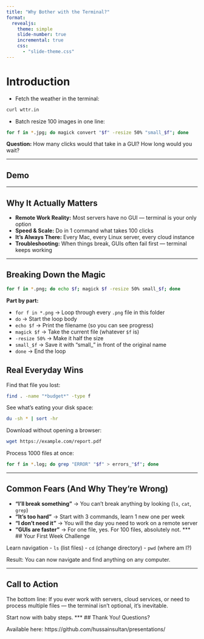 ```yaml
---
title: "Why Bother with the Terminal?"
format:
  revealjs:
    theme: simple
    slide-number: true
    incremental: true
    css:
      - "slide-theme.css"
---
```


# Introduction

- Fetch the weather in the terminal:
```bash
curl wttr.in
```
- Batch resize 100 images in one line:
```bash
for f in *.jpg; do magick convert "$f" -resize 50% "small_$f"; done
```

**Question:** How many clicks would that take in a GUI? How long would you wait?

***
## Demo
<script src="https://asciinema.org/a/733408.js" id="asciicast-733408" async="true"></script>

***
## Why It Actually Matters

- **Remote Work Reality:** Most servers have no GUI — terminal is your only option
- **Speed & Scale:** Do in 1 command what takes 100 clicks
- **It's Always There:** Every Mac, every Linux server, every cloud instance
- **Troubleshooting:** When things break, GUIs often fail first — terminal keeps working

***
## Breaking Down the Magic

```bash
for f in *.png; do echo $f; magick $f -resize 50% small_$f; done
```

**Part by part:**

- `for f in *.png` → Loop through every `.png` file in this folder
- `do` → Start the loop body
- `echo $f` → Print the filename (so you can see progress)
- `magick $f` → Take the current file (whatever `$f` is)
- `-resize 50%` → Make it half the size
- `small_$f` → Save it with "small_" in front of the original name
- `done` → End the loop

## Real Everyday Wins

Find that file you lost:
```bash
find . -name "*budget*" -type f
```

See what's eating your disk space:
```bash
du -sh * | sort -hr
```

Download without opening a browser:
```bash
wget https://example.com/report.pdf
```

Process 1000 files at once:
```bash
for f in *.log; do grep "ERROR" "$f" > errors_"$f"; done
```
***
## Common Fears (And Why They're Wrong)

- **"I'll break something"** → You can't break anything by looking (`ls`, `cat`, `grep`)
- **"It's too hard"** → Start with 3 commands, learn 1 new one per week
- **"I don't need it"** → You will the day you need to work on a remote server
- **"GUIs are faster"** → For one file, yes. For 100 files, absolutely not.
***
## Your First Week Challenge

Learn navigation
- `ls` (list files)
- `cd` (change directory)
- `pwd` (where am I?)

Result: You can now navigate and find anything on any computer.

***
## Call to Action

The bottom line: If you ever work with servers, cloud services, or need to process multiple files — the terminal isn't optional, it's inevitable.

Start now with baby steps.
***
## Thank You!
Questions?

Available here: https://github.com/hussainsultan/presentations/
